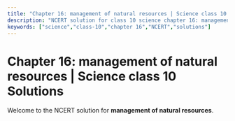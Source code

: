 ```yaml
---
title: "Chapter 16: management of natural resources | Science class 10 Solutions"
description: "NCERT solution for class 10 science chapter 16: management of natural resources."
keywords: ["science","class-10","chapter 16","NCERT","solutions"]
---
```


# Chapter 16: management of natural resources | Science class 10 Solutions

Welcome to the NCERT solution for **management of natural resources**.
